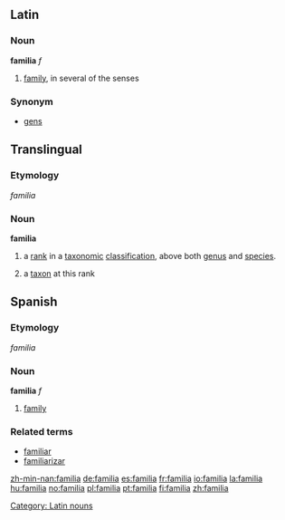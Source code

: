 ==Latin==
===Noun===
'''familia''' ''f''
#[[family]], in several of the senses

===Synonym===
*[[gens]]

==Translingual==
===Etymology===
{{L.}} ''familia''

=== Noun ===
'''familia'''
#{{botany}} a [[rank]] in a [[taxonomic]] [[classification]], above both [[genus]] and [[species]].
#{{botany}} a [[taxon]] at this rank

==Spanish==
===Etymology===
{{L.}} ''familia''

===Noun===
'''familia''' ''f''

# [[family]]

===Related terms===
*[[familiar]]
*[[familiarizar]]

[[Category: Latin nouns]]

[[zh-min-nan:familia]]
[[de:familia]]
[[es:familia]]
[[fr:familia]]
[[io:familia]]
[[la:familia]]
[[hu:familia]]
[[no:familia]]
[[pl:familia]]
[[pt:familia]]
[[fi:familia]]
[[zh:familia]]